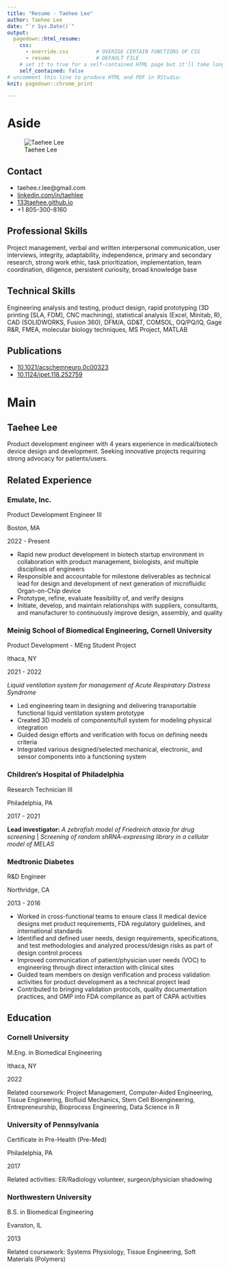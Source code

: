 ```yaml
---
title: "Resume - Taehee Lee"
author: Taehee Lee
date: "`r Sys.Date()`"
output:
  pagedown::html_resume:
    css:
      - override.css         # OVERIDE CERTAIN FUNCTIONS OF CSS
      - resume               # DEFAULT FILE
    # set it to true for a self-contained HTML page but it'll take longer to render
    self_contained: false
# uncomment this line to produce HTML and PDF in RStudio:
knit: pagedown::chrome_print

---
```


Aside
================================================================================


![Taehee Lee](headshot.png){height=50%,width=50%}


Contact {#contact}
--------------------------------------------------------------------------------

- <i class="fa fa-envelope"></i> taehee.r.lee@gmail.com
- <i class="fa fa-linkedin"></i> [linkedin.com/in/taehlee](https://www.linkedin.com/in/taehlee/)
- <i class="fa fa-globe"></i> [133taehee.github.io](https://133taehee.github.io/)
- <i class="fa fa-phone"></i> +1 805-300-8160


Professional Skills {#skills}
--------------------------------------------------------------------------------

Project management, verbal and written interpersonal communication, user interviews, integrity, adaptability, independence, primary and secondary research, strong work ethic, task prioritization, implementation, team coordination, diligence, persistent curiosity, broad knowledge base


Technical Skills {#skills}
--------------------------------------------------------------------------------

Engineering analysis and testing, product design, rapid prototyping (3D printing [SLA, FDM], CNC machining), statistical analysis (Excel, Minitab, R), CAD (SOLIDWORKS, Fusion 360), DFM/A, GD&T, COMSOL, OQ/PQ/IQ, Gage R&R, FMEA, molecular biology techniques, MS Project, MATLAB


Publications {#skills}
--------------------------------------------------------------------------------

- [10.1021/acschemneuro.0c00323](https://doi.org/10.1021/acschemneuro.0c00323)
- [10.1124/jpet.118.252759](https://doi.org/10.1124/jpet.118.252759)


Main
================================================================================

Taehee Lee {#title}
--------------------------------------------------------------------------------
Product development engineer with 4 years experience in medical/biotech device design and development. Seeking innovative projects requiring strong advocacy for patients/users.

Related Experience {data-icon=wrench}
--------------------------------------------------------------------------------
### Emulate, Inc.

Product Development Engineer III

Boston, MA

2022 - Present

- Rapid new product development in biotech startup environment in collaboration with product management, biologists, and multiple disciplines of engineers
- Responsible and accountable for milestone deliverables as technical lead for design and development of next generation of microfluidic Organ-on-Chip device
- Prototype, refine, evaluate feasibility of, and verify designs
- Initiate, develop, and maintain relationships with suppliers, consultants, and manufacturer to continuously improve design, assembly, and quality

### Meinig School of Biomedical Engineering, Cornell University

Product Development - MEng Student Project

Ithaca, NY

2021 - 2022

*Liquid ventilation system for management of Acute Respiratory Distress Syndrome*

-	Led engineering team in designing and delivering transportable functional liquid ventilation system prototype
-	Created 3D models of components/full system for modeling physical integration
- Guided design efforts and verification with focus on defining needs criteria
-	Integrated various designed/selected mechanical, electronic, and sensor components into a functioning system

### Children's Hospital of Philadelphia

Research Technician III

Philadelphia, PA

2017 - 2021

**Lead investigator:** *A zebrafish model of Friedreich ataxia for drug screening* | *Screening of random shRNA-expressing library in a cellular model of MELAS*

### Medtronic Diabetes

R&D Engineer

Northridge, CA

2013 - 2016

-	Worked in cross-functional teams to ensure class II medical device designs met product requirements, FDA regulatory guidelines, and international standards
-	Identified and defined user needs, design requirements, specifications, and test methodologies and analyzed process/design risks as part of design control process
- Improved communication of patient/physician user needs (VOC) to engineering through direct interaction with clinical sites
-	Guided team members on design verification and process validation activities for product development as a technical project lead
- Contributed to bringing validation protocols, quality documentation practices, and GMP into FDA compliance as part of CAPA activities

Education {data-icon=graduation-cap}
--------------------------------------------------------------------------------

### Cornell University

M.Eng. in Biomedical Engineering

Ithaca, NY

2022


Related coursework: Project Management, Computer-Aided Engineering, Tissue Engineering, Biofluid Mechanics, Stem Cell Bioengineering, Entrepreneurship, Bioprocess Engineering, Data Science in R
<!--  -->


### University of Pennsylvania

Certificate in Pre-Health (Pre-Med)

Philadelphia, PA

2017


Related activities: ER/Radiology volunteer, surgeon/physician shadowing

### Northwestern University

B.S. in Biomedical Engineering

Evanston, IL

2013

Related coursework: Systems Physiology, Tissue Engineering, Soft Materials (Polymers)

  

<!-- Professional Experience {data-icon=suitcase} -->
<!-- -------------------------------------------------------------------------------- -->

<!-- ### Data Scientist, intern -->

<!-- SupStat Inc. -->

<!-- Beijing, China -->

<!-- 2014 -->

<!-- ::: concise -->
<!-- - Taught R language to beginners.  -->
<!-- - Wrote Shiny app demos. -->
<!-- - Converted statistical tutorials from SPSS to R language. -->
<!-- ::: -->

<!-- ### Bioinformatician -->

<!-- My Health Gene Technology Co., Ltd. -->

<!-- Beijing, China -->

<!-- 2015 - 2016 -->

<!-- ::: concise -->
<!-- - Analyzed whole-exome sequencing data.  -->
<!-- - Wrote analysis pipelines of ChIP-seq, single cell DNA-seq and single cell RNA-seq. -->
<!-- - Studied tumor metastasis and wrote research reports.  -->
<!-- - Also did case studies to identify the genetic defect causing rare disease. -->
<!-- ::: -->


<!-- Teaching Experience {data-icon=chalkboard-teacher} -->
<!-- -------------------------------------------------------------------------------- -->

<!-- ### Introduction to R Language for Beginners. -->

<!-- Instructor of R and Data Mining Training Courses at SupStat Inc. -->

<!-- Beijing, China -->

<!-- 2014 -->

<!-- ### Computational Biology and Bioinformatics. -->

<!-- Teaching assistant of GBS CB2-201 courses at UAB -->

<!-- AL, USA -->

<!-- 2016 - 2017 -->


<!-- Selected Publications and Posters {data-icon=file} -->
<!-- -------------------------------------------------------------------------------- -->

<!-- ### Genetic and epigenetic signals are found predictive to the distribution of intra-individual divergence of alternative splicing. -->

<!-- Poster for 2013 International Conference of Genomics -->

<!-- Qingdao, China -->

<!-- 2014 -->

<!-- **Yu L**, Chen B, Zhang Z. -->

<!-- ### ESCRT-0 complex modulates Rbf mutant cell survival by regulating Rhomboid endosomal trafficking and EGFR signaling. -->

<!-- J Cell Sci. 2016 May 15;129(10):2075-84. -->

<!-- N/A -->

<!-- 2016  -->

<!-- Sheng Z, **Yu L**, Zhang T, Pei X, Li X, Zhang Z and Du W.  -->
